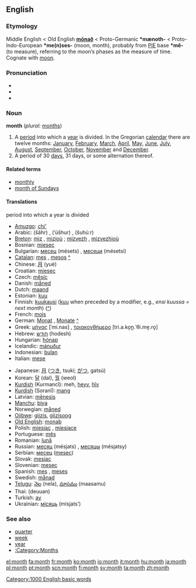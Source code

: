 ==English==

{{rank|original|provide|determined|819|month|news|prepared|support}}

===Etymology===
Middle English < Old English '''[[monaþ|mōnað]]''' < Proto-Germanic '''*mænoth-''' < Proto-Indo-European '''*me(n)ses-''' (moon, month), probably from [[PIE]] base '''*mê-''' (to measure), referring to the moon’s phases as the measure of time. Cognate with [[moon]].

===Pronunciation===
*{{AHD|mŭnth}}
*{{IPA|/mʌnθ/}}
*{{SAMPA|/mVnT/}}

===Noun===
'''month''' (''plural:'' [[months]])

# A [[period]] into which a [[year]] is divided. In the Gregorian [[calendar]] there are twelve months: [[January]], [[February]], [[March]], [[April]], [[May]], [[June]], [[July]], [[August]], [[September]], [[October]], [[November]] and [[December]].
# A period of 30 [[day]]s, 31 days, or some alternation thereof.

====Related terms====
*[[monthly]]
*[[month of Sundays]]

====Translations====
;period into which a year is divided
{{top}}
*[[Amuzgo]]: [[chi']]
*Arabic: {{ARchar|[[شهر|شَهْرٌ]]}} (šáhr) {{m}}, {{ARchar|[[اشهر|أُشْهُرٌ]]}} (’úšhur) {{p}}, {{ARchar|[[شهور|شُهُورٌ]]}} (šuhúːr) {{p}}
*[[Breton]]: [[miz]] {{m}}, [[miz]]ioù {{p}}; [[mizvezh]] {{m}}, [[mizvezh]]ioù {{p}}
*Bosnian: [[mjesec]] {{m}}
*Bulgarian: [[месец]] (mésets) {{m}}, [[месеци]] (mésetsi) {{p}}
*[[Catalan]]: [[mes#Catalan|mes]] {{m}}, [[mes]]os {{p}} [[:ca:mes|^]]
*Chinese: [[月]] (yuè)
*Croatian: [[mjesec]] {{m}}
*Czech: [[měsíc]] {{m}}
*Danish: [[måned]]
*Dutch: [[maand]] {{f}}
*Estonian: [[kuu]]
*Finnish: [[kuukausi]] ([[kuu]] when preceded by a modifier, e.g., ''ensi kuussa = next month'') ([[:fi:kuukausi|^]])
*French: [[mois]] {{m}}
*German: [[Monat]] {{m}}, [[Monate]] {{p}} [[:de:Monat|^]]
*Greek: [[μήνας]] [ˈmi.nas] {{m}}, [[τριακονθήμερο]] [tri.a.ko̞n̪.ˈθi.me̞.ro̞] {{n}}
*Hebrew: [[חודש]] (hodesh)
*Hungarian: [[hónap]]
*Icelandic: [[mánuður]]
*Indonesian: [[bulan]]
*Italian: [[mese]] {{m}}
{{mid}}
*Japanese: [[月]] ([[つき]], tsukí; [[がつ]], gatsú)
*Korean: [[달]] (dal), [[월]] (weol)
*[[Kurdish]] (Kurmancî): meh, [[heyv]], [[hîv]]
*[[Kurdish]] (Soranî): [[mang]]
*Latvian: [[mēnesis]] {{m}}
*[[Manchu]]: [[biya]]
*Norwegian: [[måned]]
*[[Ojibwe]]: [[giizis]], [[giizisoog]] {{p}}
*[[Old English]]: [[monaþ]] {{m}}
*Polish: [[miesiąc]] {{m}}, [[miesiąc]]e {{p}}
*Portuguese: [[mês]] {{m}}
*Romanian: [[lună]] {{f}}
*Russian: [[месяц]] (mésjats) {{m}}, [[месяцы]] (mésjatsy) {{p}}
*Serbian: [[месец]] ([[mesec]]) {{m}}
*Slovak: [[mesiac]] {{m}}
*Slovenian: [[mesec]] {{m}}
*Spanish: [[mes]] {{m}}, [[mes]]es {{p}}
*Swedish: [[månad]] {{c}}
*[[Telugu]]: [[నెల]] (nela), [[మాసము]] (maasamu)
*Thai: {{THchar|[[เดือน]]}} (deuuan)
*Turkish: [[ay]]
*Ukrainian: [[місяць]] (mísjats’) {{m}}
{{bottom}}

===See also===
*[[quarter]]
*[[week]]
*[[year]]
*[[:Category:Months]]

[[Category:1000 English basic words]]

[[el:month]]
[[fa:month]]
[[fr:month]]
[[ko:month]]
[[io:month]]
[[it:month]]
[[hu:month]]
[[ja:month]]
[[pl:month]]
[[pt:month]]
[[scn:month]]
[[fi:month]]
[[sv:month]]
[[ta:month]]
[[zh:month]]